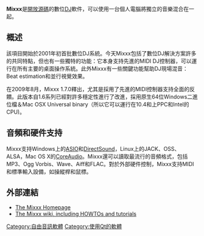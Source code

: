 {{unreferenced|time=2009-09-09T10:01:43+00:00}}
{{NoteTA|G1=IT|G2=FL}}
{{Infobox Software
| name = Mixxx
| logo = [[File:Mixxx-logo.svg|150px]]
| screenshot = [[File:Mixxx_2.3.0_screenshot.png|300px]]
| caption = 使用Deere皮膚的Mixxx 2.3.0在[[Mac_OS_X|Mac OS X]]運行
| collapsible =
| released = 2001
| latest release version = 2.3.3
| latest release date    = {{Release date and age|2022|06|21}}
| operating system = [[跨平台|跨平台]]
| programming language   = [[C++|C++]]、[[Qt|Qt]]、[[JavaScript|JavaScript]]、[[XML|XML]]
| genre = {{link-en|音頻混合器|Audio mixing (recorded music)}}
| license = [[GNU_General_Public_License|GPL]]
| website = [http://www.mixxx.org/ Mixxx]
}}

'''Mixxx'''是[[開放源碼|開放源碼]]的數位[[DJ|DJ]]軟件，可以使用一台個人電腦將獨立的音樂混合在一起。

== 概述 ==
該項目開始於2001年初首批數位DJ系統。今天Mixxx包括了數位DJ解決方案許多的共同特點，但也有一些獨特的功能：它本身支持先進的MIDI DJ控制器，可以運行在所有主要的桌面操作系統。此外Mixxx有一些關鍵功能幫助DJ現場混音：Beat estimation和並行視覺效果。

在2009年8月，Mixxx 1.7.0釋出，尤其是採用了先進的MIDI控制器支持全面的反饋。此版本自1.6系列已經對許多穩定性進行了改進，採用原生64位Windows二進位檔＆Mac OSX Universal binary（所以它可以運行在10.4和上PPC和Intel的CPU)。

== 音頻和硬件支持 ==
Mixxx支持Windows上的[[ASIO|ASIO]]和[[DirectSound|DirectSound]]，Linux上的JACK、OSS、ALSA，Mac OS X的[[CoreAudio|CoreAudio]]。Mixxx還可以讀取最流行的音頻格式，包括MP3、Ogg Vorbis、Wave、Aiff和FLAC。對於外部硬件控制，Mixxx支持MIDI和標準輸入設備，如操縱桿和鼠標。

== 外部連結 ==
* [http://www.mixxx.org/ The Mixxx Homepage] {{Wayback|url=http://www.mixxx.org/ |date=20110225133100 }}
* [http://www.mixxx.org/wiki/doku.php/start The Mixxx wiki, including HOWTOs and tutorials] {{Wayback|url=http://www.mixxx.org/wiki/doku.php/start |date=20200601122600 }}

[[Category:自由音訊軟體|Category:自由音訊軟體]]
[[Category:使用Qt的軟體|Category:使用Qt的軟體]]